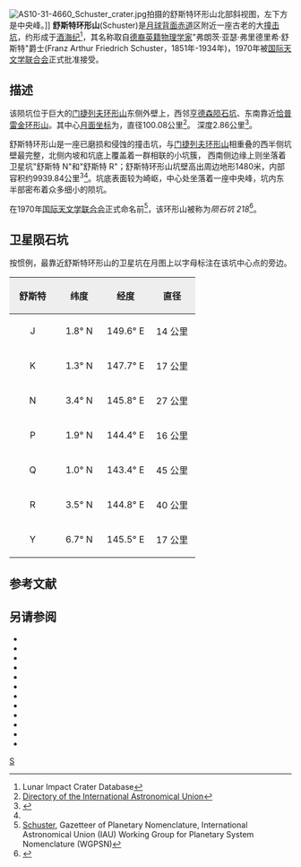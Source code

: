 {{lunar crater data|
 image=Schuster crater AS16-M-0467.jpg|240px|
 caption=[[阿波罗16号|阿波罗16号]]拍摄的西向斜视图|
 latitude=4.44|
 N_or_S=N|
 longitude=146.42|
 E_or_W=E|
 diameter=100.08公里|
 depth=2.86公里|
 colong=215|
 eponym=亚瑟·舒斯特}}
[[Image:AS10-31-4660_Schuster_crater.jpg|thumb]]拍摄的舒斯特环形山北部斜视图，左下方是中央峰。]]
'''舒斯特环形山'''(Schuster)是[[月球背面|月球背面]][[赤道|赤道]]区附近一座古老的大[[撞击坑|撞击坑]]，约形成于[[酒海纪|酒海纪]]<ref name=LICD>Lunar Impact Crater Database</ref>，其名称取自[[德国|德裔]][[英国|英籍]][[物理学家|物理学家]]"弗朗茨·亚瑟·弗里德里希·舒斯特"爵士(Franz Arthur Friedrich Schuster，1851年-1934年)，1970年被[[国际天文学联合会|国际天文学联合会]]正式批准接受。

==描述==
该陨坑位于巨大的[[门捷列夫环形山|门捷列夫环形山]]东侧外壁上，西邻[[亨德森陨石坑|亨德森陨石坑]]、东南靠近[[恰普雷金环形山|恰普雷金环形山]]。其中心[[月面坐标|月面坐标]]为{{Coord|4.44|N|146.42|W|globe:Moon|nogoogle=1|noosm=1}}，直径100.08公里<ref name="IAU">[http://planetarynames.wr.usgs.gov/Feature/4825 Directory of the International Astronomical Union]</ref>。
深度2.86公里<ref>{{Cite web |url=http://fisherka.csolutionshosting.net/astronote/plan/craterdepth/html/CraterDepthFeatureNameWestfall.html |title=John E. Westfall's Atlas of the Lunar Terminator, Cambridge Univ. Press (2000) |accessdate=2016-07-09 |archive-date=2014-12-18 |archive-url=https://archive.today/20141218234310/http://fisherka.csolutionshosting.net/astronote/plan/craterdepth/html/CraterDepthFeatureNameWestfall.html |dead-url=no }}</ref>。

舒斯特环形山是一座已磨损和侵蚀的撞击坑，与[[门捷列夫环形山|门捷列夫环形山]]相重叠的西半侧坑壁最完整，北侧内坡和坑底上覆盖着一群相联的小坑簇，
西南侧边缘上则坐落着卫星坑"舒斯特 N"和"舒斯特 R"；舒斯特环形山坑壁高出周边地形1480米，内部容积约9939.84公里<sup>3</sup><ref name="LICD"/>。坑底表面较为崎岖，中心处坐落着一座中央峰，坑内东半部密布着众多细小的陨坑。

在1970年[[国际天文学联合会|国际天文学联合会]]正式命名前<ref>[http://planetarynames.wr.usgs.gov/Feature/5387 Schuster], Gazetteer of Planetary Nomenclature, International Astronomical Union (IAU) Working Group for Planetary System Nomenclature (WGPSN)</ref>，该环形山被称为''陨石坑 218''<ref>{{Cite web |url=http://www.lpi.usra.edu/resources/mapcatalog/LunarFarsideCharts/LFC-1%201stEd/LFC-1%202ndEd/LFC-1A/ |title=Lunar Farside Chart (LFC-1A) |accessdate=2016-07-09 |archive-date=2017-05-10 |archive-url=https://web.archive.org/web/20170510152936/http://www.lpi.usra.edu/resources/mapcatalog/LunarFarsideCharts/LFC-1%201stEd/LFC-1%202ndEd/LFC-1A/ |dead-url=no }}</ref>。

==卫星陨石坑==
按惯例，最靠近舒斯特环形山的卫星坑在月图上以字母标注在该坑中心点的旁边。

{| class="wikitable"
!width="25%" style="background:#eeeeee;" |舒斯特
!width="25%" style="background:#eeeeee;" |纬度
!width="25%" style="background:#eeeeee;" |经度
!width="25%" style="background:#eeeeee;" |直径
|-
|align="center"|J
|align="center"|1.8° N
|align="center"|149.6° E
|align="center"|14 公里
|-
|align="center"|K
|align="center"|1.3° N
|align="center"|147.7° E
|align="center"|17 公里
|-
|align="center"|N
|align="center"|3.4° N
|align="center"|145.8° E
|align="center"|27 公里
|-
|align="center"|P
|align="center"|1.9° N
|align="center"|144.4° E
|align="center"|16 公里
|-
|align="center"|Q
|align="center"|1.0° N
|align="center"|143.4° E
|align="center"|45 公里
|-
|align="center"|R
|align="center"|3.5° N
|align="center"|144.8° E
|align="center"|40 公里
|-
|align="center"|Y
|align="center"|6.7° N
|align="center"|145.5° E
|align="center"|17 公里
|}

== 参考文献 ==
{{Reflist}}

==另请参阅==
{{reflist}}
* {{cite book
  | last1 = Andersson
  | first1 = L. E.
  | last2 = Whitaker
  | first2 = E. A.
  | authorlink2 = Ewen Whitaker
  | date = 1982
  | title = [[NASA|NASA]] Catalogue of Lunar Nomenclature
  | publisher = NASA RP-1097
  | ref = harv
  }}
* {{cite web
  | last = Blue
  | first = Jennifer
  | date = July 25, 2007
  | title = Gazetteer of Planetary Nomenclature
  | publisher = [[United_States_Geological_Survey|USGS]]
  | url = http://planetarynames.wr.usgs.gov/
  | accessdate = 2007-08-05
  | ref = harv
  | archive-date = 2018-12-25
  | archive-url = https://web.archive.org/web/20181225170157/https://planetarynames.wr.usgs.gov/
  | dead-url = no
  }}
* {{cite book
  | last1 = Bussey
  | first1 = B.
  | authorlink1 = Ben Bussey
  | last2 = Spudis
  | first2 = P.
  | authorlink2 = Paul Spudis
  | date = 2004
  | title = The Clementine Atlas of the Moon
  | publisher = Cambridge University Press
  | location = New York
  | isbn = 978-0-521-81528-4
  | ref = harv
  }}
* {{cite book
  | last1 = Cocks
  | first1 = Elijah E.
  | last2 = Cocks
  | first2 = Josiah C.
  | date = 1995
  | title = Who's Who on the Moon: A Biographical Dictionary of Lunar Nomenclature
  | url = https://archive.org/details/isbn_9780936389271
  | publisher = Tudor Publishers
  | isbn = 978-0-936389-27-1
  | ref = harv
  }}
* {{cite web
  | last = McDowell
  | first = Jonathan
  | date = July 15, 2007
  | url = http://host.planet4589.org/astro/lunar/
  | title = Lunar Nomenclature
  | publisher = Jonathan's Space Report
  | accessdate = 2007-10-24
  | ref = harv
  | archive-date = 2018-12-25
  | archive-url = https://web.archive.org/web/20181225170156/http://host.planet4589.org/astro/lunar/
  | dead-url = no
  }}
* {{cite journal| last1 = Menzel| first1 = D. H.| last2 = Minnaert| first2 = M.| last3 = Levin| first3 = B.| last4 = Dollfus| first4 = A.| last5 = Bell| first5 = B.| title = Report on Lunar Nomenclature by the Working Group of Commission 17 of the IAU| doi = 10.1007/BF00171763| journal = Space Science Reviews| volume = 12| issue = 2| pages = 136–186| date = 1971| bibcode = 1971SSRv...12..136M| ref = harv}}
* {{cite book
  | first = Patrick
  | last = Moore
  | authorlink = Patrick Moore
  | date = 2001
  | title = On the Moon
  | url = https://archive.org/details/patrickmooreonmo00patr
  | publisher = Sterling Publishing Co.
  | isbn = 978-0-304-35469-6
  | ref = harv
  }}
* {{cite book
  | first = Fred W.
  | last = Price
  | date = 1988
  | title = The Moon Observer's Handbook
  | publisher = Cambridge University Press
  | isbn = 978-0-521-33500-3
  | ref = harv
  }}
* {{cite book
  | last = Rükl
  | first = Antonín
  | authorlink = Antonín Rükl
  | date = 1990
  | title = Atlas of the Moon
  | publisher = Kalmbach Books
  | isbn = 978-0-913135-17-4
  | ref = harv
  }}
* {{cite book
  | last = Webb
  | first = Rev. T. W.
  | authorlink = Thomas William Webb
  | date = 1962
  | title = Celestial Objects for Common Telescopes
  | url = https://archive.org/details/celestialobjects00webb
  | edition = 6th revised
  | publisher = Dover
  | isbn = 978-0-486-20917-3
  | ref = harv
  }}
* {{cite book
  | first = Ewen A.
  | last = Whitaker
  | authorlink = Ewen Whitaker
  | date = 1999
  | title = Mapping and Naming the Moon
  | publisher = Cambridge University Press
  | isbn = 978-0-521-62248-6
  | ref = harv
  }}
* {{cite book
  | first = Peter T.
  | last = Wlasuk
  | date = 2000
  | title = Observing the Moon
  | publisher = Springer
  | isbn = 978-1-85233-193-1
  | ref = harv
 }}
{{refend}}

[[Category:月球环形山|S]]
{{月球環形山 (R-S)}}